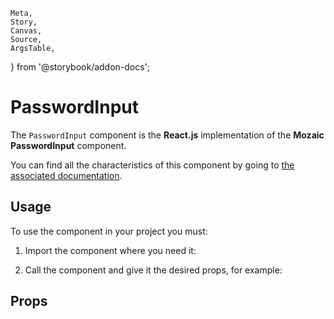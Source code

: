     Meta,
    Story,
    Canvas,
    Source,
    ArgsTable,
} from '@storybook/addon-docs';

<Meta title="PasswordInput" component={PasswordInput} argTypes={argTypes}/>

# PasswordInput

The `PasswordInput` component is the **React.js** implementation of the **Mozaic PasswordInput** component.

You can find all the characteristics of this component by going to [the associated documentation](https://mozaic.adeo.cloud/Components/Form/PasswordInput/).

## Usage

To use the component in your project you must:

1. Import the component where you need it:

<Source
    language="javascript"
    code="import { PasswordInput } from '@mozaic-ds/react';"
/>

2. Call the component and give it the desired props, for example:

<Canvas withSource="open">
    <Story story={PasswordInputStory}/>
</Canvas>


## Props

<ArgsTable of={PasswordInput}/>
